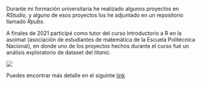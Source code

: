 Durante mi formación universitaria he realizado algunos proyectos en *RStudio,* y alguno de esos proyectos los he adjuntado en un repositorio llamado *Rpubs*.

A finales de 2021 participé como tutor del curso Introductorio a R en la asoimat (asociación de estudiantes de matemática de la Escuela Politécnica Nacional), en donde uno de los proyectos hechos durante el curso fué un análisis exploratorio de dataset del *titanic.*

![](images/titanic.png)

Puedes encontrar más detalle en el siguinte [link](https://rpubs.com/LuchoAmagua/Trabajo_Titanic)
